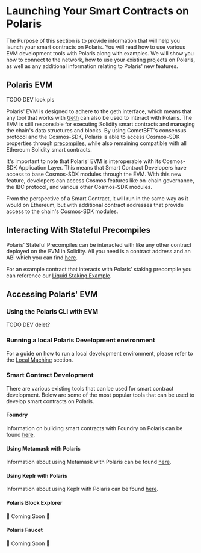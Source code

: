 # Launching Your Smart Contracts on Polaris

The Purpose of this section is to provide information that will help you launch your smart contracts on Polaris. 
You will read how to use various EVM development tools with Polaris along with examples. We will show you how to connect to the network, 
how to use your existing projects on Polaris, as well as any additional information relating to Polaris' new features.

## Polaris EVM 
TODO DEV look pls

Polaris' EVM is designed to adhere to the geth interface, which means that any tool that works with [Geth](https://geth.ethereum.org/) can also be used to interact with Polaris. The EVM is still responsible for executing Solidity smart contracts and managing the chain's data structures and blocks. By using CometBFT's consensus protocol and the Cosmos-SDK, Polaris is able to access Cosmos-SDK properties through [precompiles](../building-precompiles/intro-to-precompiles), while also remaining compatible with all Ethereum Solidity smart contracts.

It's important to note that Polaris' EVM is interoperable with its Cosmos-SDK Application Layer. This means that Smart Contract Developers have access to base Cosmos-SDK modules through the EVM. With this new feature, developers can access Cosmos features like on-chain governance, the IBC protocol, and various other Cosmos-SDK modules.

From the perspective of a Smart Contract, it will run in the same way as it would on Ethereum, but with additional contract addresses that provide access to the chain's Cosmos-SDK modules.

## Interacting With Stateful Precompiles
Polaris' Stateful Precompiles can be interacted with like any 
other contract deployed on the EVM in Solidity. All you need is a
contract address and an ABI which you can find [here](../precompile-overview).

For an example contract that interacts with Polaris' staking precompile you
can reference our [Liquid Staking Example](https://github.com/berachain/polaris-precompile-dapp-examples).
## Accessing Polaris' EVM

### Using the Polaris CLI with EVM
TODO DEV delet?

### Running a local Polaris Development environment
For a guide on how to run a local development environment, please refer to the [Local Machine](../running-a-node/running-locally) section.

### Smart Contract Development
There are various existing tools that can be used for smart contract development.
Below are some of the most popular tools that can be used to develop smart contracts on Polaris.

#### Foundry
Information on building smart contracts with Foundry on Polaris can be found [here](./dev-tools/foundry-polaris).

#### Using Metamask with Polaris
Information about using Metamask with Polaris can be found [here](../using-metamask).

#### Using Keplr with Polaris
Information about using Keplr with Polaris can be found [here](../using-keplr).

#### Polaris Block Explorer
🚧 Coming Soon 🚧
#### Polaris Faucet
🚧 Coming Soon 🚧
